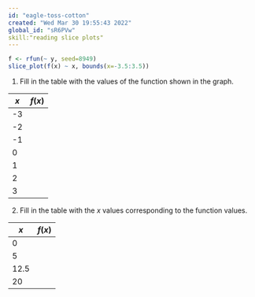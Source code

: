```yaml
---
id: "eagle-toss-cotton"
created: "Wed Mar 30 19:55:43 2022"
global_id: "sR6PVw"
skill:"reading slice plots"
---
```



```r
f <- rfun(~ y, seed=8949)
slice_plot(f(x) ~ x, bounds(x=-3.5:3.5))
```

1. Fill in the table with the values of the function shown in the graph.

$x$     |   $f(x)$
--------|----------
-3      |
-2      |
-1      |
0       |
1       |
2       |
3       | 

2. Fill in the table with the $x$ values corresponding to the function values.

$x$     |   $f(x)$
--------|----------
        |  0
        |  5
        |  12.5
        |  20
        

